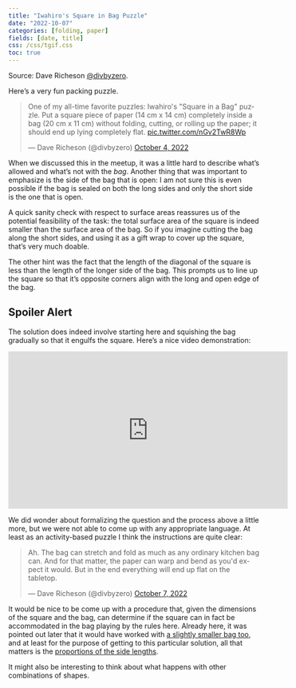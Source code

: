 ```yaml
---
title: "Iwahiro's Square in Bag Puzzle"
date: "2022-10-07"
categories: [folding, paper]
fields: [date, title]
css: /css/tgif.css
toc: true
---
```


:::{.callout-tip appearance="simple" icon=false}
Source: Dave Richeson [@divbyzero](https://twitter.com/divbyzero).
:::

Here's a very fun packing puzzle.

<blockquote class="twitter-tweet"><p lang="en" dir="ltr">One of my all-time favorite puzzles: Iwahiro&#39;s &quot;Square in a Bag&quot; puzzle. Put a square piece of paper (14 cm x 14 cm) completely inside a bag (20 cm x 11 cm) without folding, cutting, or rolling up the paper; it should end up lying completely flat. <a href="https://t.co/nGv2TwR8Wp">pic.twitter.com/nGv2TwR8Wp</a></p>&mdash; Dave Richeson (@divbyzero) <a href="https://twitter.com/divbyzero/status/1577308868476108806?ref_src=twsrc%5Etfw">October 4, 2022</a></blockquote> <script async src="https://platform.twitter.com/widgets.js" charset="utf-8"></script>

When we discussed this in the meetup, it was a little hard to describe what's allowed and what's not with the _bag_. Another thing that was important to emphasize is the side of the bag that is open: I am not sure this is even possible if the bag is sealed on both the long sides and only the short side is the one that is open.

A quick sanity check with respect to surface areas reassures us of the potential feasibility of the task: the total surface area of the square is indeed smaller than the surface area of the bag. So if you imagine cutting the bag along the short sides, and using it as a gift wrap to cover up the square, that's very much doable.

The other hint was the fact that the length of the diagonal of the square is less than the length of the longer side of the bag. This prompts us to line up the square so that it's opposite corners align with the long and open edge of the bag.

:::{.callout-caution collapse="true" icon=false}
## Spoiler Alert
The solution does indeed involve starting here and squishing the bag gradually so that it engulfs the square. Here's a nice video demonstration:

<iframe width="560" height="315" src="https://www.youtube.com/embed/SACE14qPVo0?start=80" title="YouTube video player" frameborder="0" allow="accelerometer; autoplay; clipboard-write; encrypted-media; gyroscope; picture-in-picture" allowfullscreen></iframe>
:::

We did wonder about formalizing the question and the process above a little more, but we were not able to come up with any appropriate language. At least as an activity-based puzzle I think the instructions are quite clear:

<blockquote class="twitter-tweet" data-conversation="none"><p lang="en" dir="ltr">Ah. The bag can stretch and fold as much as any ordinary kitchen bag can. And for that matter, the paper can warp and bend as you&#39;d expect it would. But in the end everything will end up flat on the tabletop.</p>&mdash; Dave Richeson (@divbyzero) <a href="https://twitter.com/divbyzero/status/1578482477869715457?ref_src=twsrc%5Etfw">October 7, 2022</a></blockquote> <script async src="https://platform.twitter.com/widgets.js" charset="utf-8"></script>

It would be nice to be come up with a procedure that, given the dimensions of the square and the bag, can determine if the square can in fact be accommodated in the bag playing by the rules here. Already here, it was pointed out later that it would have worked with [a slightly smaller bag too](https://twitter.com/divbyzero/status/1577322638783004675?s=20&t=346fCpYPw5ZtAIAQJZ-PtA), and at least for the purpose of getting to this particular solution, all that matters is the [proportions of the side lengths](https://twitter.com/divbyzero/status/1577322638783004675?s=20&t=346fCpYPw5ZtAIAQJZ-PtA).

It might also be interesting to think about what happens with other combinations of shapes.